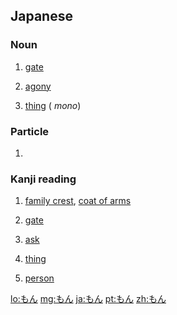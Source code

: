 ==Japanese==

===Noun===
{{ja-noun}}

# {{ja-def|門}} [[gate]]
# {{ja-def|悶}} [[agony]]
# {{ja-def|物}} [[thing]] ({{alternative form of|もの|lang=ja}} ''mono'')

===Particle===
{{ja-pos|particle}}

# {{synonym of|lang=ja|もの|tr=mono}}

===Kanji reading===
{{ja-kanji reading}}

# {{ja-def|紋}} [[family crest]], [[coat of arms]]
# {{ja-def|門}} [[gate]]
# {{ja-def|問}} [[ask]]
# {{ja-def|物}} [[thing]]
# {{ja-def|者}} [[person]]

[[lo:もん]]
[[mg:もん]]
[[ja:もん]]
[[pt:もん]]
[[zh:もん]]